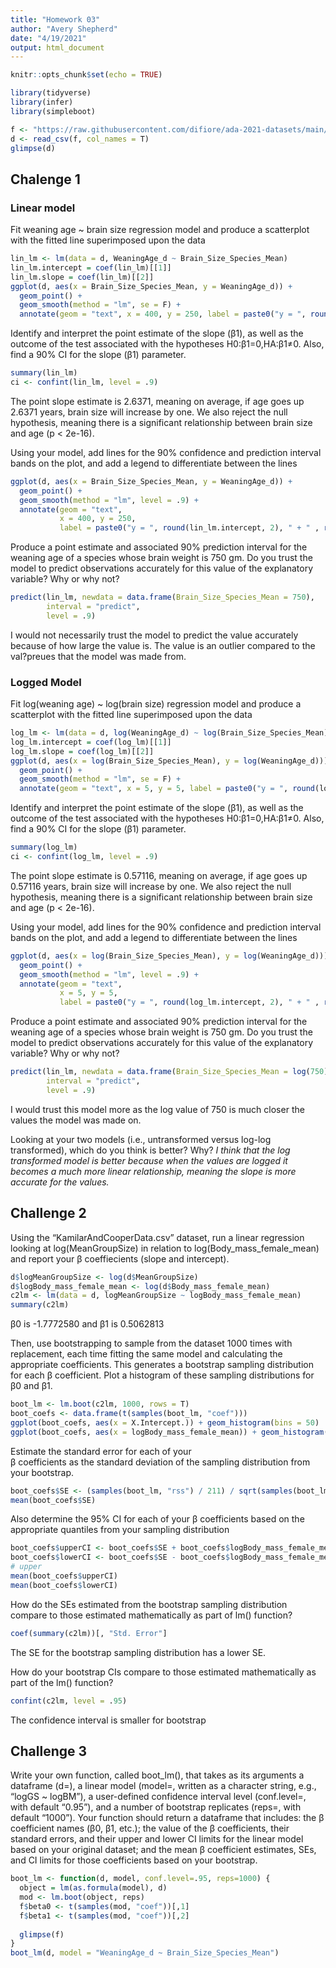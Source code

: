 ```yaml
---
title: "Homework 03"
author: "Avery Shepherd"
date: "4/19/2021"
output: html_document
---
```


```r
knitr::opts_chunk$set(echo = TRUE)
```

```r
library(tidyverse)
library(infer)
library(simpleboot)
```

```r
f <- "https://raw.githubusercontent.com/difiore/ada-2021-datasets/main/KamilarAndCooperData.csv"
d <- read_csv(f, col_names = T)
glimpse(d)
```


## Chalenge 1

### Linear model
Fit weaning age ~ brain size regression model and produce a scatterplot with the fitted line superimposed upon the data
```r
lin_lm <- lm(data = d, WeaningAge_d ~ Brain_Size_Species_Mean)
lin_lm.intercept = coef(lin_lm)[[1]]
lin_lm.slope = coef(lin_lm)[[2]]
ggplot(d, aes(x = Brain_Size_Species_Mean, y = WeaningAge_d)) +
  geom_point() + 
  geom_smooth(method = "lm", se = F) + 
  annotate(geom = "text", x = 400, y = 250, label = paste0("y = ", round(lin_lm.intercept, 2), " + " , round(lin_lm.slope, 2), "x"))
```

Identify and interpret the point estimate of the slope (β1), as well as the outcome of the test associated with the hypotheses H0:β1=0,HA:β1≠0. Also, find a 90% CI for the slope (β1) parameter.
```r
summary(lin_lm)
ci <- confint(lin_lm, level = .9)
```
The point slope estimate is 2.6371, meaning on average, if age goes up 2.6371 years, brain size will increase by one. We also reject the null hypothesis, meaning there is a significant relationship between brain size and age (p < 2e-16).


Using your model, add lines for the 90% confidence and prediction interval bands on the plot, and add a legend to differentiate between the lines
```r
ggplot(d, aes(x = Brain_Size_Species_Mean, y = WeaningAge_d)) +
  geom_point() + 
  geom_smooth(method = "lm", level = .9) + 
  annotate(geom = "text", 
           x = 400, y = 250, 
           label = paste0("y = ", round(lin_lm.intercept, 2), " + " , round(lin_lm.slope, 2), "x"))
```

Produce a point estimate and associated 90% prediction interval for the weaning age of a species whose brain weight is 750 gm. Do you trust the model to predict observations accurately for this value of the explanatory variable? Why or why not?
```r
predict(lin_lm, newdata = data.frame(Brain_Size_Species_Mean = 750), 
        interval = "predict", 
        level = .9)
```
I would not necessarily trust the model to predict the value accurately because of how large the value is. The value is an outlier compared to the val?preues that the model was made from.

### Logged Model

Fit log(weaning age) ~ log(brain size) regression model and produce a scatterplot with the fitted line superimposed upon the data
```r
log_lm <- lm(data = d, log(WeaningAge_d) ~ log(Brain_Size_Species_Mean))
log_lm.intercept = coef(log_lm)[[1]]
log_lm.slope = coef(log_lm)[[2]]
ggplot(d, aes(x = log(Brain_Size_Species_Mean), y = log(WeaningAge_d))) +
  geom_point() + 
  geom_smooth(method = "lm", se = F) + 
  annotate(geom = "text", x = 5, y = 5, label = paste0("y = ", round(log_lm.intercept, 2), " + " , round(log_lm.slope, 2), "x"))
```

Identify and interpret the point estimate of the slope (β1), as well as the outcome of the test associated with the hypotheses H0:β1=0,HA:β1≠0. Also, find a 90% CI for the slope (β1) parameter.
```r
summary(log_lm)
ci <- confint(log_lm, level = .9)
```
The point slope estimate is 0.57116, meaning on average, if age goes up 0.57116 years, brain size will increase by one. We also reject the null hypothesis, meaning there is a significant relationship between brain size and age (p < 2e-16).

Using your model, add lines for the 90% confidence and prediction interval bands on the plot, and add a legend to differentiate between the lines
```r
ggplot(d, aes(x = log(Brain_Size_Species_Mean), y = log(WeaningAge_d))) +
  geom_point() + 
  geom_smooth(method = "lm", level = .9) + 
  annotate(geom = "text", 
           x = 5, y = 5, 
           label = paste0("y = ", round(log_lm.intercept, 2), " + " , round(log_lm.slope, 2), "x"))
```

Produce a point estimate and associated 90% prediction interval for the weaning age of a species whose brain weight is 750 gm. Do you trust the model to predict observations accurately for this value of the explanatory variable? Why or why not?
```r
predict(lin_lm, newdata = data.frame(Brain_Size_Species_Mean = log(750)), 
        interval = "predict", 
        level = .9)
```
I would trust this model more as the log value of 750 is much closer the values the model was made on.


Looking at your two models (i.e., untransformed versus log-log transformed), which do you think is better? Why?
*I think that the log transformed model is better because when the values are logged it becomes a much more linear relationship, meaning the slope is more accurate for the values.*


## Challenge 2

Using the “KamilarAndCooperData.csv” dataset, run a linear regression looking at log(MeanGroupSize) in relation to log(Body_mass_female_mean) and report your β coeffiecients (slope and intercept).
```r
d$logMeanGroupSize <- log(d$MeanGroupSize)
d$logBody_mass_female_mean <- log(d$Body_mass_female_mean)
c2lm <- lm(data = d, logMeanGroupSize ~ logBody_mass_female_mean)
summary(c2lm)
```
β0 is -1.7772580 and β1 is 0.5062813 

Then, use bootstrapping to sample from the dataset 1000 times with replacement, each time fitting the same model and calculating the appropriate coefficients. This generates a bootstrap sampling distribution for each β coefficient. Plot a histogram of these sampling distributions for β0 and β1.
```r
boot_lm <- lm.boot(c2lm, 1000, rows = T)
boot_coefs <- data.frame(t(samples(boot_lm, "coef")))
ggplot(boot_coefs, aes(x = X.Intercept.)) + geom_histogram(bins = 50)
ggplot(boot_coefs, aes(x = logBody_mass_female_mean)) + geom_histogram(bins = 50)
```

Estimate the standard error for each of your  
β coefficients as the standard deviation of the sampling distribution from your bootstrap.
```r
boot_coefs$SE <- (samples(boot_lm, "rss") / 211) / sqrt(samples(boot_lm, "rss"))
mean(boot_coefs$SE)
```

Also determine the 95% CI for each of your β coefficients based on the appropriate quantiles from your sampling distribution
```r
boot_coefs$upperCI <- boot_coefs$SE + boot_coefs$logBody_mass_female_mean
boot_coefs$lowerCI <- boot_coefs$SE - boot_coefs$logBody_mass_female_mean
# upper 
mean(boot_coefs$upperCI)
mean(boot_coefs$lowerCI)
```

How do the SEs estimated from the bootstrap sampling distribution compare to those estimated mathematically as part of lm() function?
```r
coef(summary(c2lm))[, "Std. Error"]
```
The SE for the bootstrap sampling distribution has a lower SE.

How do your bootstrap CIs compare to those estimated mathematically as part of the lm() function?
```r
confint(c2lm, level = .95)
```
The confidence interval is smaller for bootstrap


## Challenge 3
Write your own function, called boot_lm(), that takes as its arguments a dataframe (d=), a linear model (model=, written as a character string, e.g., “logGS ~ logBM”), a user-defined confidence interval level (conf.level=, with default “0.95”), and a number of bootstrap replicates (reps=, with default “1000”).
Your function should return a dataframe that includes: the β coefficient names (β0, β1, etc.); the value of the β coefficients, their standard errors, and their upper and lower CI limits for the linear model based on your original dataset; and the mean β coefficient estimates, SEs, and CI limits for those coefficients based on your bootstrap.
```r
boot_lm <- function(d, model, conf.level=.95, reps=1000) {
  object = lm(as.formula(model), d)
  mod <- lm.boot(object, reps)
  f$beta0 <- t(samples(mod, "coef"))[,1]
  f$beta1 <- t(samples(mod, "coef"))[,2]
  
  glimpse(f)
}
boot_lm(d, model = "WeaningAge_d ~ Brain_Size_Species_Mean")
```

```r

```

```r

```

```r

```


